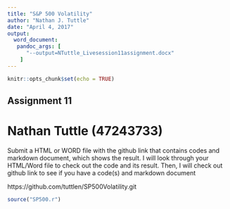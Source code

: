 ```yaml
---
title: "S&P 500 Volatility"
author: "Nathan J. Tuttle"
date: "April 4, 2017"
output: 
  word_document:
   pandoc_args: [ 
      "--output=NTuttle_Livesession11assignment.docx" 
    ] 
---
```


```r
knitr::opts_chunk$set(echo = TRUE)
```

## Assignment 11
# Nathan Tuttle (47243733)
Submit a HTML or WORD file with the github link that contains codes and markdown document, which shows the result. I will look through your HTML/Word file to check out the code and its result. Then, I will check out github link to see if you have a code(s) and markdown document


https://github.com/tuttlen/SP500Volatility.git


```r
source("SP500.r")
```
